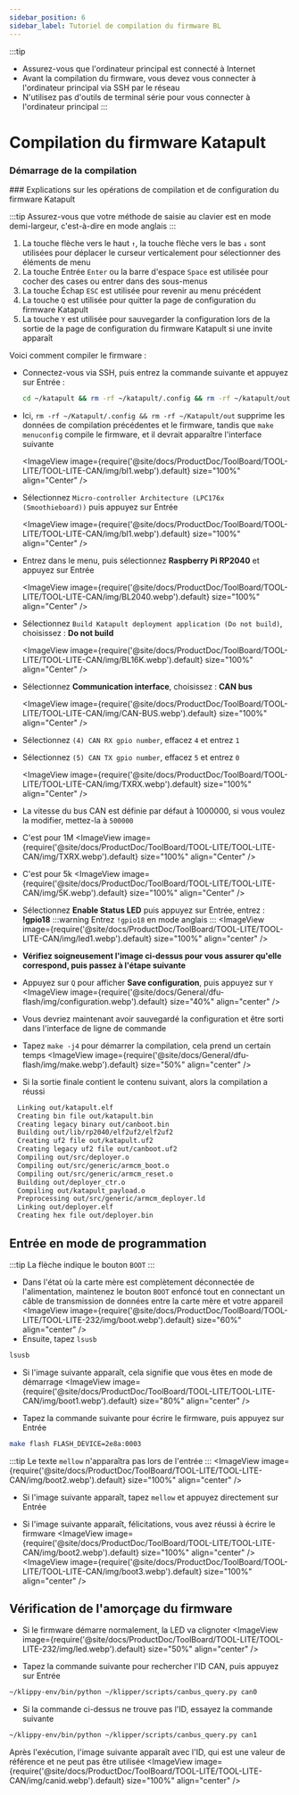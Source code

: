 ```yaml
---
sidebar_position: 6
sidebar_label: Tutoriel de compilation du firmware BL
---
```



:::tip
* Assurez-vous que l'ordinateur principal est connecté à Internet
* Avant la compilation du firmware, vous devez vous connecter à l'ordinateur principal via SSH par le réseau
* N'utilisez pas d'outils de terminal série pour vous connecter à l'ordinateur principal
:::

# Compilation du firmware Katapult
### Démarrage de la compilation
  <SSH />
  ### Explications sur les opérations de compilation et de configuration du firmware Katapult

:::tip
Assurez-vous que votre méthode de saisie au clavier est en mode demi-largeur, c'est-à-dire en mode anglais
:::

1. La touche flèche vers le haut `↑`, la touche flèche vers le bas `↓` sont utilisées pour déplacer le curseur verticalement pour sélectionner des éléments de menu
2. La touche Entrée `Enter` ou la barre d'espace `Space` est utilisée pour cocher des cases ou entrer dans des sous-menus
3. La touche Échap `ESC` est utilisée pour revenir au menu précédent
4. La touche `Q` est utilisée pour quitter la page de configuration du firmware Katapult
5. La touche `Y` est utilisée pour sauvegarder la configuration lors de la sortie de la page de configuration du firmware Katapult si une invite apparaît

Voici comment compiler le firmware :
* Connectez-vous via SSH, puis entrez la commande suivante et appuyez sur Entrée :

    ```bash
    cd ~/katapult && rm -rf ~/katapult/.config && rm -rf ~/katapult/out && make menuconfig
    ```

* Ici, `rm -rf ~/Katapult/.config && rm -rf ~/Katapult/out` supprime les données de compilation précédentes et le firmware, tandis que `make menuconfig` compile le firmware, et il devrait apparaître l'interface suivante

    <ImageView image={require('@site/docs/ProductDoc/ToolBoard/TOOL-LITE/TOOL-LITE-CAN/img/bl1.webp').default} size="100%" align="Center" />

* Sélectionnez `Micro-controller Architecture (LPC176x (Smoothieboard))` puis appuyez sur Entrée

    <ImageView image={require('@site/docs/ProductDoc/ToolBoard/TOOL-LITE/TOOL-LITE-CAN/img/bl1.webp').default} size="100%" align="Center" />

* Entrez dans le menu, puis sélectionnez **Raspberry Pi RP2040** et appuyez sur Entrée

    <ImageView image={require('@site/docs/ProductDoc/ToolBoard/TOOL-LITE/TOOL-LITE-CAN/img/BL2040.webp').default} size="100%" align="Center" />

* Sélectionnez `Build Katapult deployment application (Do not build)`, choisissez : **Do not build**

    <ImageView image={require('@site/docs/ProductDoc/ToolBoard/TOOL-LITE/TOOL-LITE-CAN/img/BL16K.webp').default} size="100%" align="Center" />

* Sélectionnez **Communication interface**, choisissez : **CAN bus**

    <ImageView image={require('@site/docs/ProductDoc/ToolBoard/TOOL-LITE/TOOL-LITE-CAN/img/CAN-BUS.webp').default} size="100%" align="Center" />

* Sélectionnez `(4) CAN RX gpio number`, effacez `4` et entrez `1`
* Sélectionnez `(5) CAN TX gpio number`, effacez `5` et entrez `0`

    <ImageView image={require('@site/docs/ProductDoc/ToolBoard/TOOL-LITE/TOOL-LITE-CAN/img/TXRX.webp').default} size="100%" align="Center" />
* La vitesse du bus CAN est définie par défaut à 1000000, si vous voulez la modifier, mettez-la à `500000`
* C'est pour 1M
   <ImageView image={require('@site/docs/ProductDoc/ToolBoard/TOOL-LITE/TOOL-LITE-CAN/img/TXRX.webp').default} size="100%" align="Center" />
* C'est pour 5k
   <ImageView image={require('@site/docs/ProductDoc/ToolBoard/TOOL-LITE/TOOL-LITE-CAN/img/5K.webp').default} size="100%" align="Center" />

* Sélectionnez **Enable Status LED** puis appuyez sur Entrée, entrez : **!gpio18**
:::warning
Entrez `!gpio18` en mode anglais
:::
    <ImageView image={require('@site/docs/ProductDoc/ToolBoard/TOOL-LITE/TOOL-LITE-CAN/img/led1.webp').default} size="100%" align="center" />
* **Vérifiez soigneusement l'image ci-dessus pour vous assurer qu'elle correspond, puis passez à l'étape suivante**
* Appuyez sur `Q` pour afficher **Save configuration**, puis appuyez sur `Y`
    <ImageView image={require('@site/docs/General/dfu-flash/img/configuration.webp').default} size="40%" align="center" />
* Vous devriez maintenant avoir sauvegardé la configuration et être sorti dans l'interface de ligne de commande
* Tapez `make -j4` pour démarrer la compilation, cela prend un certain temps
    <ImageView image={require('@site/docs/General/dfu-flash/img/make.webp').default} size="50%" align="center" />
* Si la sortie finale contient le contenu suivant, alors la compilation a réussi

```bash
  Linking out/katapult.elf
  Creating bin file out/katapult.bin
  Creating legacy binary out/canboot.bin
  Building out/lib/rp2040/elf2uf2/elf2uf2
  Creating uf2 file out/katapult.uf2
  Creating legacy uf2 file out/canboot.uf2
  Compiling out/src/deployer.o
  Compiling out/src/generic/armcm_boot.o
  Compiling out/src/generic/armcm_reset.o
  Building out/deployer_ctr.o
  Compiling out/katapult_payload.o
  Preprocessing out/src/generic/armcm_deployer.ld
  Linking out/deployer.elf
  Creating hex file out/deployer.bin
``` 

## Entrée en mode de programmation

:::tip
La flèche indique le bouton `BOOT`
:::

* Dans l'état où la carte mère est complètement déconnectée de l'alimentation, maintenez le bouton `BOOT` enfoncé tout en connectant un câble de transmission de données entre la carte mère et votre appareil
    <ImageView image={require('@site/docs/ProductDoc/ToolBoard/TOOL-LITE/TOOL-LITE-232/img/boot.webp').default} size="60%" align="center" />
* Ensuite, tapez `lsusb`
```bash
lsusb
```
* Si l'image suivante apparaît, cela signifie que vous êtes en mode de démarrage
<ImageView image={require('@site/docs/ProductDoc/ToolBoard/TOOL-LITE/TOOL-LITE-CAN/img/boot1.webp').default} size="80%" align="center" />

* Tapez la commande suivante pour écrire le firmware, puis appuyez sur Entrée
```bash
make flash FLASH_DEVICE=2e8a:0003 
```
:::tip
Le texte `mellow` n'apparaîtra pas lors de l'entrée
:::
<ImageView image={require('@site/docs/ProductDoc/ToolBoard/TOOL-LITE/TOOL-LITE-CAN/img/boot2.webp').default} size="100%" align="center" />
* Si l'image suivante apparaît, tapez `mellow` et appuyez directement sur Entrée 

* Si l'image suivante apparaît, félicitations, vous avez réussi à écrire le firmware
<ImageView image={require('@site/docs/ProductDoc/ToolBoard/TOOL-LITE/TOOL-LITE-CAN/img/boot2.webp').default} size="100%" align="center" />
<ImageView image={require('@site/docs/ProductDoc/ToolBoard/TOOL-LITE/TOOL-LITE-CAN/img/boot3.webp').default} size="100%" align="center" />
## Vérification de l'amorçage du firmware

* Si le firmware démarre normalement, la LED va clignoter
<ImageView image={require('@site/docs/ProductDoc/ToolBoard/TOOL-LITE/TOOL-LITE-232/img/led.webp').default} size="50%" align="center" />

* Tapez la commande suivante pour rechercher l'ID CAN, puis appuyez sur Entrée
```bash
~/klippy-env/bin/python ~/klipper/scripts/canbus_query.py can0
```
* Si la commande ci-dessus ne trouve pas l'ID, essayez la commande suivante
```bash
~/klippy-env/bin/python ~/klipper/scripts/canbus_query.py can1
```
Après l'exécution, l'image suivante apparaît avec l'ID, qui est une valeur de référence et ne peut pas être utilisée
<ImageView image={require('@site/docs/ProductDoc/ToolBoard/TOOL-LITE/TOOL-LITE-CAN/img/canid.webp').default} size="100%" align="center" />
